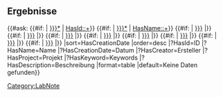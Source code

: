 <noinclude>
{{OslTemplate:Helper/Docu/FormTemplate}}
</noinclude>
<includeonly>
== Ergebnisse ==
{{#ask: 
[[Category:LabNote]]
{{#if: {{{id|}}} | [[HasId::~*{{{id|}}}*]] | [[HasId::+]]}}
{{#if: {{{name|}}} | [[HasName::~*{{{name|}}}*]] | [[HasName::+]]}}
{{#if: {{{date_from|}}} | [[HasCreationDate::>{{{date_from|}}}]] |}}
{{#if: {{{date_to|}}} | [[HasCreationDate::<{{{date_to|}}}]] |}}
{{#if: {{{keyword|}}} | [[HasKeyword::{{{keyword|}}}]] |}}
{{#if: {{{creator|}}} | [[HasCreator::{{{creator|}}}]] |}}
{{#if: {{{project|}}} | [[HasProject::{{{project|}}}]] |}}
{{#if: {{{tool|}}} | [[-IsSubprocessOf.-IsProcessParameterOf.HasTool::{{{tool|}}}]] |}}
{{#if: {{{material|}}} | [[-IsSubprocessOf.-IsProcessParameterOf.HasPredecessor::{{{material|}}}]] |}}
{{#if: {{{quantity|}}} | [[-IsSubprocessOf.-IsProcessParameterOf.HasProperty::{{{quantity|}}}]] |}}
|sort=HasCreationDate
|order=desc
|?HasId=ID
|?HasName=Name
|?HasCreationDate=Datum 
|?HasCreator=Ersteller  
|?HasProject=Projekt
|?HasKeyword=Keywords 
|?HasDescription=Beschreibung 
|format=table 
|default=Keine Daten gefunden}}
</includeonly>